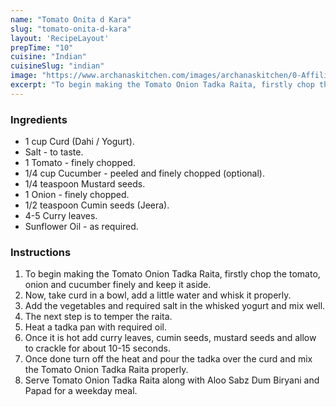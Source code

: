 ---
name: "Tomato Onita d Kara"
slug: "tomato-onita-d-kara"
layout: 'RecipeLayout'
prepTime: "10"
cuisine: "Indian"
cuisineSlug: "indian"
image: "https://www.archanaskitchen.com/images/archanaskitchen/0-Affiliate-Articles/Preethi_Kitchen_Appliances_Tomato_Onion_Tadka_Raita_Recipe-1-2.jpg"
excerpt: "To begin making the Tomato Onion Tadka Raita, firstly chop the tomato, onion and cucumber finely and keep it aside"
---

### Ingredients

- 1 cup Curd (Dahi / Yogurt).
- Salt - to taste.
- 1 Tomato - finely chopped.
- 1/4 cup Cucumber - peeled and finely chopped (optional).
- 1/4 teaspoon Mustard seeds.
- 1 Onion - finely chopped.
- 1/2 teaspoon Cumin seeds (Jeera).
- 4-5 Curry leaves.
- Sunflower Oil - as required.

### Instructions

1. To begin making the Tomato Onion Tadka Raita, firstly chop the tomato, onion and cucumber finely and keep it aside.
1. Now, take curd in a bowl, add a little water and whisk it properly.
1. Add the vegetables and required salt in the whisked yogurt and mix well.
1. The next step is to temper the raita.
1. Heat a tadka pan with required oil.
1. Once it is hot add curry leaves, cumin seeds, mustard seeds and allow to crackle for about 10-15 seconds.
1. Once done turn off the heat and  pour the tadka over the curd and mix the Tomato Onion Tadka Raita properly.
1. Serve Tomato Onion Tadka Raita along with Aloo Sabz Dum Biryani and Papad for a weekday meal.
